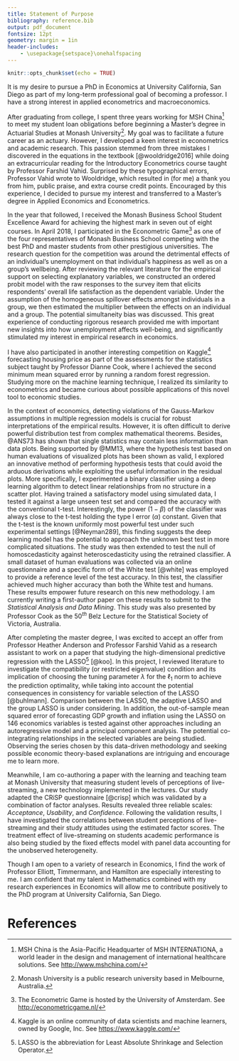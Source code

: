 ```yaml
---
title: Statement of Purpose
bibliography: reference.bib
output: pdf_document
fontsize: 12pt
geometry: margin = 1in
header-includes:
    - \usepackage{setspace}\onehalfspacing
---
```


<!-- set font to Times New Roman font
change title format
add space between footnotes and text
-->

```r
knitr::opts_chunk$set(echo = TRUE)
```

It is my desire to pursue a PhD in Economics at University California, San Diego as part of my long-term professional goal of becoming a professor. I have a strong interest in applied econometrics and macroeconomics.

After graduating from college, I spent three years working for MSH China[^1] to meet my student loan obligations before beginning a Master's degree in Actuarial Studies at Monash University[^2]. My goal was to facilitate a future career as an actuary. However, I developed a keen interest in econometrics and academic research. This passion stemmed from three mistakes I discovered in the equations in the textbook [@wooldridge2016] while doing an extracurricular reading for the Introductory Econometrics course taught by Professor Farshid Vahid. Surprised by these typographical errors, Professor Vahid wrote to Wooldridge, which resulted in (for me) a thank you from him, public praise, and extra course credit points. Encouraged by this experience, I decided to pursue my interest and transferred to a Master's degree in Applied Economics and Econometrics. 

In the year that followed, I received the Monash Business School Student Excellence Award for achieving the highest mark in seven out of eight courses. In April 2018, I participated in the Econometric Game[^3] as one of the four representatives of Monash Business School competing with the best PhD and master students from other prestigious universities. The research question for the competition was around the detrimental effects of an individual's unemployment on that individual's happiness as well as on a group's wellbeing. After reviewing the relevant literature for the empirical support on selecting explanatory variables, we constructed an ordered probit model with the raw responses to the survey item that elicits respondents' overall life satisfaction as the dependent variable. Under the assumption of the homogeneous spillover effects amongst individuals in a group, we then estimated the multiplier between the effects on an individual and a group. The potential simultaneity bias was discussed. This great experience of conducting rigorous research provided me with important new insights into how unemployment affects well-being, and significantly stimulated my interest in empirical research in economics.

I have also participated in another interesting competition on Kaggle[^4] forecasting housing price as part of the assessments for the statistics subject taught by Professor Dianne Cook, where I achieved the second minimum mean squared error by running a random forest regression. Studying more on the machine learning technique, I realized its similarity to econometrics and became curious about possible applications of this novel tool to economic studies.

In the context of economics, detecting violations of the Gauss-Markov assumptions in multiple regression models is crucial for robust interpretations of the empirical results. However, it is often difficult to derive powerful distribution test from complex mathematical theorems. Besides, @ANS73 has shown that single statistics may contain less information than data plots. Being supported by @MM13, where the hypothesis test based on human evaluations of visualized plots has been shown as valid, I explored an innovative method of performing hypothesis tests that could avoid the arduous derivations while exploiting the useful information in the residual plots. More specifically, I experimented a binary classifier using a deep learning algorithm to detect linear relationships from no structure in a scatter plot. Having trained a satisfactory model using simulated data, I tested it against a large unseen test set and compared the accuracy with the conventional t-test. Interestingly, the power ($1-\beta$) of the classifier was always close to the t-test holding the type I error ($\alpha$) constant. Given that the t-test is the known uniformly most powerful test under such experimental settings [@Neyman289], this finding suggests the deep learning model has the potential to approach the unknown best test in more complicated situations. The study was then extended to test the null of homoscedasticity against heteroscedasticity using the retrained classifier. A small dataset of human evaluations was collected via an online questionnaire and a specific form of the White test [@white] was employed to provide a reference level of the test accuracy. In this test, the classifier achieved much higher accuracy than both the White test and humans. These results empower future research on this new methodology. I am currently writing a first-author paper on these results to submit to the *Statistical Analysis and Data Mining*. This study was also presented by Professor Cook as the $50^{th}$ Belz Lecture for the Statistical Society of Victoria, Australia.

After completing the master degree, I was excited to accept an offer from Professor Heather Anderson and Professor Farshid Vahid as a research assistant to work on a paper that studying the high-dimensional predictive regression with the LASSO[^5] [@koo]. In this project, I reviewed literature to investigate the compatibility (or restricted eigenvalue) condition and its implication of choosing the tuning parameter $\lambda$ for the $\ell_1$ norm to achieve the prediction optimality, while taking into account the potential consequences in consistency for variable selection of the LASSO [@buhlmann]. Comparison between the LASSO, the adaptive LASSO and the group LASSO is under considering. In addition, the out-of-sample mean squared error of forecasting GDP growth and inflation using the LASSO on 146 economics variables is tested against other approaches including an autoregressive model and a principal component analysis. The potential co-integrating relationships in the selected variables are being studied. Observing the series chosen by this data-driven methodology and seeking possible economic theory-based explanations are intriguing and encourage me to learn more.

Meanwhile, I am co-authoring a paper with the learning and teaching team at Monash University that measuring student levels of perceptions of live-streaming, a new technology implemented in the lectures. Our study adapted the CRiSP questionnaire [@crisp] which was validated by a combination of factor analyses. Results revealed three reliable scales: *Acceptance*, *Usability*, and *Confidence*. Following the validation results, I have investigated the correlations between student perceptions of live-streaming and their study attitudes using the estimated factor scores. The treatment effect of live-streaming on students academic performance is also being studied by the fixed effects model with panel data accounting for the unobserved heterogeneity.

Though I am open to a variety of research in Economics, I find the work of Professor Elliott, Timmermann, and Hamilton are especially interesting to me. I am confident that my talent in Mathematics combined with my research experiences in Economics will allow me to contribute positively to the PhD program at University California, San Diego. 


<!-- Footnotes --> 
[^1]: MSH China is the Asia-Pacific Headquarter of MSH INTERNATIONA, a world leader in the design and management of international healthcare solutions. See <http://www.mshchina.com/>
[^2]: Monash University is a public research university based in Melbourne, Australia.
[^3]: The Econometric Game is hosted by the University of Amsterdam. See <http://econometricgame.nl/>
[^4]: Kaggle is an online community of data scientists and machine learners, owned by Google, Inc. See <https://www.kaggle.com/>
[^5]: LASSO is the abbreviation for Least Absolute Shrinkage and Selection Operator.





# References





